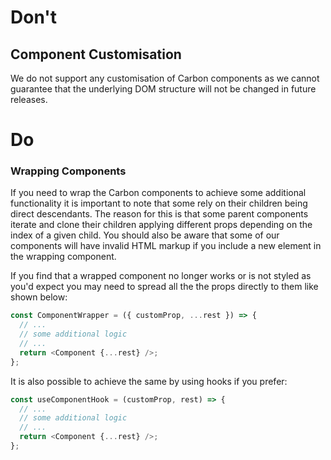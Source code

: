 
<Meta title="Documentation/Component Dos and Don'ts" />

# Don't

## Component Customisation

We do not support any customisation of Carbon components as we cannot guarantee that the underlying DOM structure will not be changed in future releases.

# Do

### Wrapping Components

If you need to wrap the Carbon components to achieve some additional functionality it is important to note that some rely on their children
being direct descendants. The reason for this is that some parent components iterate and clone their children applying different props depending on the
index of a given child. You should also be aware that some of our components will have invalid HTML markup if you include a new element in the wrapping
component.

If you find that a wrapped component no longer works or is not styled as you'd expect you may need to spread all the the props directly to them like shown below:

```javascript
const ComponentWrapper = ({ customProp, ...rest }) => {
  // ...
  // some additional logic
  // ...
  return <Component {...rest} />;
};
```

It is also possible to achieve the same by using hooks if you prefer:

```javascript
const useComponentHook = (customProp, rest) => {
  // ...
  // some additional logic
  // ...
  return <Component {...rest} />;
};
```
